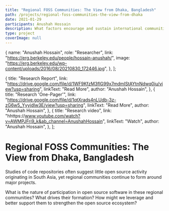 ```yaml
---
title: "Regional FOSS Communities: The View from Dhaka, Bangladesh"
path: /projects/regional-foss-communities-the-view-from-dhaka
date: 2021-01-29
participants: Anushah Hossain
description: What factors encourage and sustain international communities of contributors to open source projects?
type: project
coverImage: null
---
```


  {
    name: "Anushah Hossain",
    role: "Researcher",
    link: "https://erg.berkeley.edu/people/hossain-anushah/",
    image: "https://erg.berkeley.edu/wp-content/uploads/2016/08/20210830_172446.jpg",
  },
];

  {
    title: "Research Report",
    link: "https://drive.google.com/file/d/1WF9KfzM3flG99x7mdmIStAYtnNdwq0iu/view?usp=sharing",
    linkText: "Read More",
    author: "Anushah Hossain",
  },
  {
    title: "Research 'One-Pager'",
    link: "https://drive.google.com/file/d/1qtXrads4nLUdb-3z-zG6w5_YyyjdIw3E/view?usp=sharing",
    linkText: "Read More",
    author: "Anushah Hossain",
  },
  {
    title: "Research video",
    link: "hhttps://www.youtube.com/watch?v=AWMPJFri9_k&ab_channel=AnushahHossain",
    linkText: "Watch",
    author: "Anushah Hossain",
  },
];

# Regional FOSS Communities: The View from Dhaka, Bangladesh

Studies of code repositories often suggest little open source
activity originating in South Asia, yet regional communities
continue to form around major projects.

What is the nature of participation in open source software in
these regional communities? What drives their formation? How
might we leverage and better support them to strengthen the
open source ecosystem?
